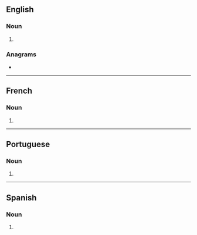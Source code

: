 ==English==

===Noun===
{{head|en|noun form}}

# {{plural of|altitude|lang=en}}

===Anagrams===
* {{anagrams|en|a=adeilsttu|adultiest|latitudes}}

----

==French==

===Noun===
{{head|fr|noun plural form|g=f}}

# {{plural of|altitude|lang=fr}}

----

==Portuguese==

===Noun===
{{head|pt|noun plural form}}

# {{plural of|altitude|lang=pt}}

----

==Spanish==

===Noun===
{{head|es|noun form|g=f-p}}

# {{plural of|altitud|lang=es}}